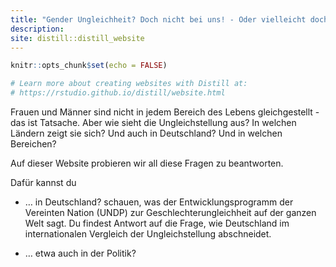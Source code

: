 ```yaml
---
title: "Gender Ungleichheit? Doch nicht bei uns! - Oder vielleicht doch?"
description:
site: distill::distill_website
---
```


```r
knitr::opts_chunk$set(echo = FALSE)

# Learn more about creating websites with Distill at:
# https://rstudio.github.io/distill/website.html

```

Frauen und Männer sind nicht in jedem Bereich des Lebens gleichgestellt - das ist Tatsache. Aber wie sieht die Ungleichstellung aus? In welchen Ländern zeigt sie sich? Und auch in Deutschland? Und in welchen Bereichen? 

Auf dieser Website probieren wir all diese Fragen zu beantworten. 

Dafür kannst du 

- ... in Deutschland? schauen, was der Entwicklungsprogramm der Vereinten Nation (UNDP) zur Geschlechterungleichheit auf der ganzen Welt sagt. Du findest Antwort auf die Frage, wie Deutschland im internationalen Vergleich der Ungleichstellung abschneidet.

- ... etwa auch in der Politik?